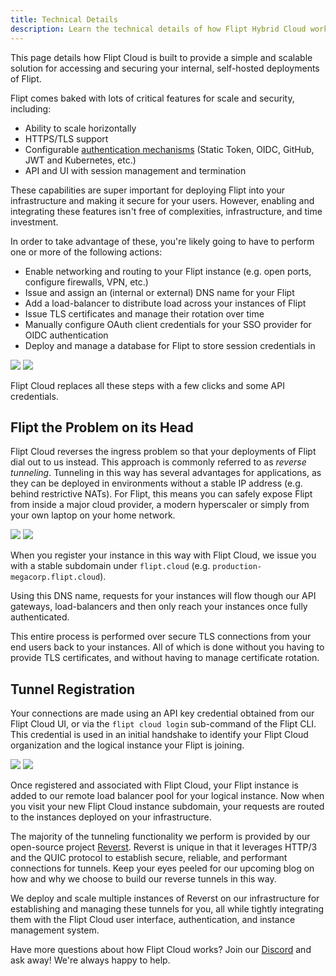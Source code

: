 ```yaml
---
title: Technical Details
description: Learn the technical details of how Flipt Hybrid Cloud works
---
```


This page details how Flipt Cloud is built to provide a simple and scalable solution for accessing and securing your internal, self-hosted deployments of Flipt.

Flipt comes baked with lots of critical features for scale and security, including:

- Ability to scale horizontally
- HTTPS/TLS support
- Configurable [authentication mechanisms](/configuration/authentication) (Static Token, OIDC, GitHub, JWT and Kubernetes, etc.)
- API and UI with session management and termination

These capabilities are super important for deploying Flipt into your infrastructure and making it secure for your users.
However, enabling and integrating these features isn't free of complexities, infrastructure, and time investment.

In order to take advantage of these, you're likely going to have to perform one or more of the following actions:

- Enable networking and routing to your Flipt instance (e.g. open ports, configure firewalls, VPN, etc.)
- Issue and assign an (internal or external) DNS name for your Flipt
- Add a load-balancer to distribute load across your instances of Flipt
- Issue TLS certificates and manage their rotation over time
- Manually configure OAuth client credentials for your SSO provider for OIDC authentication
- Deploy and manage a database for Flipt to store session credentials in

<img
  className="block dark:hidden"
  src="/images/cloud/architecture/common-infrastructure-light.svg"
/>
<img
  className="hidden dark:block"
  src="/images/cloud/architecture/common-infrastructure-dark.svg"
/>

Flipt Cloud replaces all these steps with a few clicks and some API credentials.

## Flipt the Problem on its Head

Flipt Cloud reverses the ingress problem so that your deployments of Flipt dial out to us instead.
This approach is commonly referred to as _reverse tunneling_.
Tunneling in this way has several advantages for applications, as they can be deployed in environments without a stable IP address (e.g. behind restrictive NATs).
For Flipt, this means you can safely expose Flipt from inside a major cloud provider, a modern hyperscaler or simply from your own laptop on your home network.

<img
  className="block dark:hidden"
  src="/images/cloud/architecture/architecture-overview-light.svg"
/>
<img
  className="hidden dark:block"
  src="/images/cloud/architecture/architecture-overview-dark.svg"
/>

When you register your instance in this way with Flipt Cloud, we issue you with a stable subdomain under `flipt.cloud` (e.g. `production-megacorp.flipt.cloud`).

Using this DNS name, requests for your instances will flow though our API gateways, load-balancers and then only reach your instances once fully authenticated.

This entire process is performed over secure TLS connections from your end users back to your instances.
All of which is done without you having to provide TLS certificates, and without having to manage certificate rotation.

## Tunnel Registration

Your connections are made using an API key credential obtained from our Flipt Cloud UI, or via the `flipt cloud login` sub-command of the Flipt CLI.
This credential is used in an initial handshake to identify your Flipt Cloud organization and the logical instance your Flipt is joining.

<img
  className="block dark:hidden"
  src="/images/cloud/architecture/handshake-light.svg"
/>
<img
  className="hidden dark:block"
  src="/images/cloud/architecture/handshake-dark.svg"
/>

Once registered and associated with Flipt Cloud, your Flipt instance is added to our remote load balancer pool for your logical instance.
Now when you visit your new Flipt Cloud instance subdomain, your requests are routed to the instances deployed on your infrastructure.

The majority of the tunneling functionality we perform is provided by our open-source project [Reverst](https://github.com/flipt-io/reverst).
Reverst is unique in that it leverages HTTP/3 and the QUIC protocol to establish secure, reliable, and performant connections for tunnels.
Keep your eyes peeled for our upcoming blog on how and why we choose to build our reverse tunnels in this way.

We deploy and scale multiple instances of Reverst on our infrastructure for establishing and managing these tunnels for you, all while tightly integrating them with the Flipt Cloud user interface, authentication, and instance management system.

Have more questions about how Flipt Cloud works? Join our [Discord](https://flipt.io/discord) and ask away! We're always happy to help.